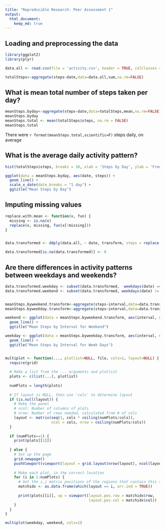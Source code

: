 ```yaml
---
title: "Reproducible Research: Peer Assessment 1"
output: 
  html_document:
    keep_md: true
---
```



## Loading and preprocessing the data
```r
library(ggplot2)
library(plyr)
```
```r
data.all <- read.csv(file = 'activity.csv', header = TRUE, colClasses = c('numeric', 'Date', 'numeric'))

totalSteps<-aggregate(steps~date,data=data.all,sum,na.rm=FALSE)
```

## What is mean total number of steps taken per day?
```r
meanSteps.byday<-aggregate(steps~date,data=totalSteps,mean,na.rm=FALSE)
meanSteps.byday
meanSteps.total <- mean(totalSteps$steps, na.rm = FALSE)
meanSteps.total
```
There were `r format(meanSteps.total,scientific=F)` steps daily, on average


## What is the average daily activity pattern?
```r
hist(totalSteps$steps, breaks = 10, xlab = 'Steps by Day', ylab = 'Freq')

ggplot(data = meanSteps.byday, aes(date, steps)) + 
  geom_line() +
  scale_x_date(date_breaks = "1 day") + 
  ggtitle("Mean Steps by Day")
```

## Imputing missing values
```r
replace.with.mean <- function(x, fun) { 
  missing <- is.na(x) 
  replace(x, missing, fun(x[!missing])) 
} 


data.transformed <- ddply(data.all, ~ date, transform, steps = replace.with.mean(steps, mean))

data.transformed[is.na(data.transformed)] <- 0
```

## Are there differences in activity patterns between weekdays and weekends?
```r
data.transformed.weekday <- subset(data.transformed,  weekdays(date) == 'Saturday' | weekdays(date) == 'Sunday')
data.transformed.weekend <- subset(data.transformed, weekdays(date) != 'Saturday' & weekdays(date) != 'Sunday')


meanSteps.byweekend.transform<-aggregate(steps~interval,data=data.transformed.weekend,mean)
meanSteps.byweekday.transform<-aggregate(steps~interval,data=data.transformed.weekday,mean)

weekend <- ggplot(data = meanSteps.byweekend.transform, aes(interval, steps)) + 
  geom_line() +
  ggtitle("Mean Steps by Interval for Weekend")

weekday <- ggplot(data = meanSteps.byweekday.transform, aes(interval, steps)) + 
  geom_line() +
  ggtitle("Mean Steps by Interval for Week Days")


multiplot <- function(..., plotlist=NULL, file, cols=1, layout=NULL) {
  require(grid)
  
  # Make a list from the ... arguments and plotlist
  plots <- c(list(...), plotlist)
  
  numPlots = length(plots)
  
  # If layout is NULL, then use 'cols' to determine layout
  if (is.null(layout)) {
    # Make the panel
    # ncol: Number of columns of plots
    # nrow: Number of rows needed, calculated from # of cols
    layout <- matrix(seq(1, cols * ceiling(numPlots/cols)),
                     ncol = cols, nrow = ceiling(numPlots/cols))
  }
  
  if (numPlots==1) {
    print(plots[[1]])
    
  } else {
    # Set up the page
    grid.newpage()
    pushViewport(viewport(layout = grid.layout(nrow(layout), ncol(layout))))
    
    # Make each plot, in the correct location
    for (i in 1:numPlots) {
      # Get the i,j matrix positions of the regions that contain this subplot
      matchidx <- as.data.frame(which(layout == i, arr.ind = TRUE))
      
      print(plots[[i]], vp = viewport(layout.pos.row = matchidx$row,
                                      layout.pos.col = matchidx$col))
    }
  }
}

multiplot(weekday, weekend, cols=2)
```
